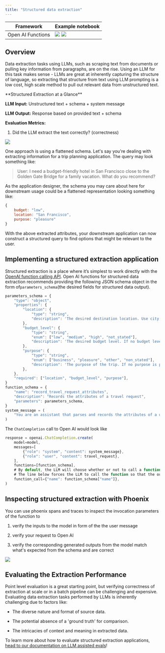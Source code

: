 ```yaml
---
title: "Structured data extraction"
---
```


| Framework         | Example notebook |
| ---------------- | ---------------- |
| Open AI Functions | <a href="https://colab.research.google.com/github/Arize-ai/phoenix/blob/main/tutorials/tracing/openai_tracing_tutorial.ipynb"><img className="inline" src="https://storage.googleapis.com/arize-phoenix-assets/assets/images/phoenix-docs-images/213b0a4a-v1.svg" /></a> <a href="https://github.com/Arize-ai/phoenix/blob/main/tutorials/tracing/openai_tracing_tutorial.ipynb"><img className="inline" src="https://storage.googleapis.com/arize-phoenix-assets/assets/images/phoenix-docs-images/a1e76274-v1.svg" /></a> |

## Overview

Data extraction tasks using LLMs, such as scraping text from documents or pulling key information from paragraphs, are on the rise. Using an LLM for this task makes sense - LLMs are great at inherently capturing the structure of language, so extracting that structure from text using LLM prompting is a low cost, high scale method to pull out relevant data from unstructured text.

<Info>
**Structured Extraction at a Glance**

**LLM Input:** Unstructured text + schema + system message

**LLM Output:** Response based on provided text + schema

**Evaluation Metrics:**

1. Did the LLM extract the text correctly? (correctness)

</Info>

<Frame caption="">
  <img src="https://storage.googleapis.com/arize-phoenix-assets/assets/images/phoenix-docs-images/ab5da686-image.jpeg" />
</Frame>

One approach is using a flattened schema. Let's say you're dealing with extracting information for a trip planning application. The query may look something like:


> User: I need a budget-friendly hotel in San Francisco close to the Golden Gate Bridge for a family vacation. What do you recommend?

As the application designer, the schema you may care about here for downstream usage could be a flattened representation looking something like:

```js
{
    budget: "low",
    location: "San Francisco",
    purpose: "pleasure"
}
```

With the above extracted attributes, your downstream application can now construct a structured query to find options that might be relevant to the user.

## Implementing a structured extraction application

Structured extraction is a place where it’s simplest to work directly with the [OpenAI function calling API](https://openai.com/blog/function-calling-and-other-api-updates). Open AI functions for structured data extraction recommends providing the following JSON schema object in the form of`parameters_schema`(the desired fields for structured data output).

```js
parameters_schema = {
    "type": "object",
    "properties": {
        "location": {
            "type": "string",
            "description": 'The desired destination location. Use city, state, and country format when possible. If no destination is provided, return "unstated".',
        },
        "budget_level": {
            "type": "string",
            "enum": ["low", "medium", "high", "not_stated"],
            "description": 'The desired budget level. If no budget level is provided, return "not_stated".',
        },
        "purpose": {
            "type": "string",
            "enum": ["business", "pleasure", "other", "non_stated"],
            "description": 'The purpose of the trip. If no purpose is provided, return "not_stated".',
        },
    },
    "required": ["location", "budget_level", "purpose"],
}
function_schema = {
    "name": "record_travel_request_attributes",
    "description": "Records the attributes of a travel request",
    "parameters": parameters_schema,
}
system_message = (
    "You are an assistant that parses and records the attributes of a user's travel request."
)
```

The `ChatCompletion` call to Open AI would look like

```js
response = openai.ChatCompletion.create(
    model=model,
    messages=[
        {"role": "system", "content": system_message},
        {"role": "user", "content": travel_request},
    ],
    functions=[function_schema],
    # By default, the LLM will choose whether or not to call a function given the conversation context.
    # The line below forces the LLM to call the function so that the output conforms to the schema.
    function_call={"name": function_schema["name"]},
)
```

## Inspecting structured extraction with Phoenix

You can use phoenix spans and traces to inspect the invocation parameters of the function to

1. verify the inputs to the model in form of the the user message

2. verify your request to Open AI

3. verify the corresponding generated outputs from the model match what's expected from the schema and are correct

<Frame caption="Verifying an individual trace invocation parameters">
  <img src="https://storage.googleapis.com/arize-phoenix-assets/assets/images/phoenix-docs-images/2b3b2779-image.jpeg" />
</Frame>

## Evaluating the Extraction Performance

Point level evaluation is a great starting point, but verifying correctness of extraction at scale or in a batch pipeline can be challenging and expensive. Evaluating data extraction tasks performed by LLMs is inherently challenging due to factors like:

* The diverse nature and format of source data.

* The potential absence of a 'ground truth' for comparison.

* The intricacies of context and meaning in extracted data.

To learn more about how to evaluate structured extraction applications, [head to our documentation on LLM assisted evals](https://arize.com/blog-course/llm-evaluation-the-definitive-guide/)!


